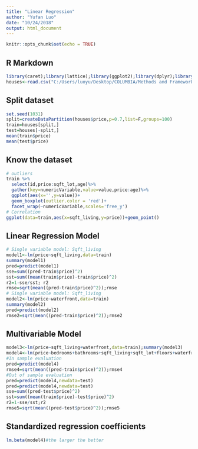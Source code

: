 ---
title: "Linear Regression"
author: "Yufan Luo"
date: "10/24/2018"
output: html_document
---

```{r setup, include=FALSE}
knitr::opts_chunk$set(echo = TRUE)
```

## R Markdown

```{r}
library(caret);library(lattice);library(ggplot2);library(dplyr);library(tidyr)
houses<-read.csv("C:/Users/luoyu/Desktop/COLUMBIA/Methods and Framework/4_linearregression/assignment/houses.csv")
```

## Split dataset
```{r}
set.seed(1031)
split=createDataPartition(houses$price,p=0.7,list=F,groups=100)
train=houses[split,]
test=houses[-split,]
mean(train$price)
mean(test$price)
```

## Know the dataset
```{r}
# outliers
train %>%
  select(id,price:sqft_lot,age)%>%
  gather(key=numericVariable,value=value,price:age)%>%
  ggplot(aes(x='',y=value))+
  geom_boxplot(outlier.color = 'red')+
  facet_wrap(~numericVariable,scales='free_y')
# Correlation
ggplot(data=train,aes(x=sqft_living,y=price))+geom_point()
```

## Linear Regression Model
```{r}
# Single variable model: Sqft_living
model1<-lm(price~sqft_living,data=train)
summary(model1)
pred=predict(model1)
sse=sum((pred-train$price)^2)
sst=sum((mean(train$price)-train$price)^2)
r2=1-sse/sst; r2
rmse=sqrt(mean((pred-train$price)^2));rmse
# Single variable model: Sqft_living
model2<-lm(price~waterfront,data=train)
summary(model2)
pred=predict(model2)
rmse2=sqrt(mean((pred-train$price)^2));rmse2
```

## Multivariable Model
```{r}
model3<-lm(price~sqft_living+waterfront,data=train);summary(model3)
model4<-lm(price~bedrooms+bathrooms+sqft_living+sqft_lot+floors+waterfront+view+condition+grade+age,data=train);summary(model4)
#In sample evaluation
pred=predict(model4)
rmse4=sqrt(mean((pred-train$price)^2));rmse4
#Out of sample evaluation
pred=predict(model4,newdata=test)
pred=predict(model4,newdata=test)
sse=sum((pred-test$price)^2)
sst=sum((mean(train$price)-test$price)^2)
r2=1-sse/sst;r2
rmse5=sqrt(mean((pred-test$price)^2));rmse5
```

## Standardized regression coefficients
```{r}
lm.beta(model4)#the larger the better
```




